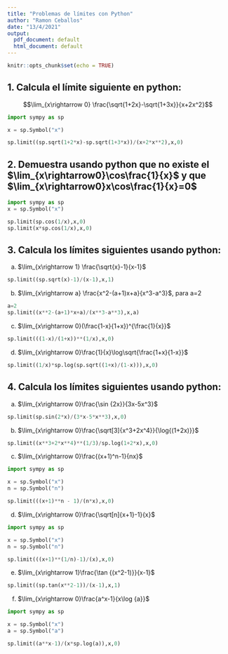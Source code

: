 ```yaml
---
title: "Problemas de límites con Python"
author: "Ramon Ceballos"
date: "13/4/2021"
output:
  pdf_document: default
  html_document: default
---
```


```r
knitr::opts_chunk$set(echo = TRUE)
```


## 1. Calcula el límite siguiente en python:

$$\lim_{x\rightarrow 0} \frac{\sqrt{1+2x}-\sqrt{1+3x}}{x+2x^2}$$

```python
import sympy as sp

x = sp.Symbol("x")

sp.limit((sp.sqrt(1+2*x)-sp.sqrt(1+3*x))/(x+2*x**2),x,0)
```

## 2. Demuestra usando python que no existe el $\lim_{x\rightarrow0}\cos\frac{1}{x}$ y que $\lim_{x\rightarrow0}x\cos\frac{1}{x}=0$
 
```python
import sympy as sp
x = sp.Symbol("x")

sp.limit(sp.cos(1/x),x,0)
sp.limit(x*sp.cos(1/x),x,0)
```
 
## 3. Calcula los límites siguientes usando python:

a) $\lim_{x\rightarrow 1} \frac{\sqrt{x}-1}{x-1}$

```python
sp.limit((sp.sqrt(x)-1)/(x-1),x,1)
```

b) $\lim_{x\rightarrow a} \frac{x^2-(a+1)x+a}{x^3-a^3}$, para a=2

```python
a=2
sp.limit((x**2-(a+1)*x+a)/(x**3-a**3),x,a)
```

c) $\lim_{x\rightarrow 0}(\frac{1-x}{1+x})^{\frac{1}{x}}$

```python
sp.limit(((1-x)/(1+x))**(1/x),x,0)
```

d) $\lim_{x\rightarrow 0}\frac{1}{x}\log\sqrt{\frac{1+x}{1-x}}$

```python
sp.limit((1/x)*sp.log(sp.sqrt((1+x)/(1-x))),x,0)
```

## 4. Calcula los límites siguientes usando python:

a) $\lim_{x\rightarrow 0}\frac{\sin {2x}}{3x-5x^3}$

```python
sp.limit(sp.sin(2*x)/(3*x-5*x**3),x,0)
```

b) $\lim_{x\rightarrow 0}\frac{\sqrt[3]{x^3+2x^4}}{\log{(1+2x)}}$

```python
sp.limit((x**3+2*x**4)**(1/3)/sp.log(1+2*x),x,0)
```

c) $\lim_{x\rightarrow 0}\frac{(x+1)^n-1}{nx}$

```python
import sympy as sp

x = sp.Symbol("x")
n = sp.Symbol("n")

sp.limit(((x+1)**n - 1)/(n*x),x,0)
```

d) $\lim_{x\rightarrow 0}\frac{\sqrt[n]{x+1}-1}{x}$

```python
import sympy as sp

x = sp.Symbol("x")
n = sp.Symbol("n")

sp.limit(((x+1)**(1/n)-1)/(x),x,0)
```

e) $\lim_{x\rightarrow 1}\frac{\tan {(x^2-1)}}{x-1}$

```python
sp.limit((sp.tan(x**2-1))/(x-1),x,1)
```

f) $\lim_{x\rightarrow 0}\frac{a^x-1}{x\log {a}}$

```python
import sympy as sp

x = sp.Symbol("x")
a = sp.Symbol("a")

sp.limit((a**x-1)/(x*sp.log(a)),x,0)
```




